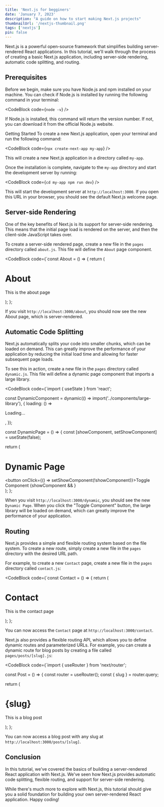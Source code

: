 ```yaml
---
title: 'Next.js for begginers'
date: 'January 7, 2023'
description: "A guide on how to start making Next.js projects"
thumbnailUrl: '/nextjs-thumbnail.png'
tags: ['nextjs']
pin: false
---
```


Next.js is a powerful open-source framework that simplifies building server-rendered React applications. In this tutorial, we'll walk through the process of creating a basic Next.js application, including server-side rendering, automatic code splitting, and routing.

## Prerequisites
Before we begin, make sure you have Node.js and npm installed on your machine. You can check if Node.js is installed by running the following command in your terminal:

<CodeBlock code={`node -v`} />

If Node.js is installed, this command will return the version number. If not, you can download it from the official Node.js website.

Getting Started
To create a new Next.js application, open your terminal and run the following command:

<CodeBlock code={`npx create-next-app my-app`} />

This will create a new Next.js application in a directory called `my-app`.

Once the installation is complete, navigate to the `my-app` directory and start the development server by running:

<CodeBlock code={`cd my-app
npm run dev`} />

This will start the development server at `http://localhost:3000`. If you open this URL in your browser, you should see the default Next.js welcome page.

## Server-side Rendering
One of the key benefits of Next.js is its support for server-side rendering. This means that the initial page load is rendered on the server, and then the client-side JavaScript takes over.

To create a server-side rendered page, create a new file in the `pages` directory called `about.js`. This file will define the `About` page component.

<CodeBlock code={`const About = () => {
  return (
    <div>
      <h1>About</h1>
      <p>This is the about page</p>
    </div>
  );
};


If you visit `http://localhost:3000/about`, you should now see the new About page, which is server-rendered.

## Automatic Code Splitting

Next.js automatically splits your code into smaller chunks, which can be loaded on demand. This can greatly improve the performance of your application by reducing the initial load time and allowing for faster subsequent page loads.

To see this in action, create a new file in the `pages` directory called `dynamic.js`. This file will define a dynamic page component that imports a large library.

<CodeBlock code={`import { useState } from 'react';

const DynamicComponent = dynamic(() => import('../components/large-library'), {
  loading: () => <p>Loading...</p>,
});

const DynamicPage = () => {
  const [showComponent, setShowComponent] = useState(false);

  return (
    <div>
      <h1>Dynamic Page</h1>
      <button onClick={() => setShowComponent(!showComponent)}>Toggle Component</button>
      {showComponent && <DynamicComponent />}
    </div>
  );
};


When you visit `http://localhost:3000/dynamic`, you should see the new `Dynamic Page`. When you click the "Toggle Component" button, the large library will be loaded on demand, which can greatly improve the performance of your application.

## Routing
Next.js provides a simple and flexible routing system based on the file system. To create a new route, simply create a new file in the `pages` directory with the desired URL path.

For example, to create a new `Contact` page, create a new file in the `pages` directory called `contact.js`:

<CodeBlock code={`const Contact = () => {
  return (
    <div>
      <h1>Contact</h1>
      <p>This is the contact page</p>
    </div>
  );
};


You can now access the `Contact` page at `http://localhost:3000/contact`.

Next.js also provides a flexible routing API, which allows you to define dynamic routes and parameterized URLs. For example, you can create a dynamic route for blog posts by creating a file called `pages/posts/[slug].js`:


<CodeBlock code={`import { useRouter } from 'next/router';

const Post = () => {
  const router = useRouter();
  const { slug } = router.query;

  return (
    <div>
      <h1>{slug}</h1>
      <p>This is a blog post</p>
    </div>
  );
};


You can now access a blog post with any slug at `http://localhost:3000/posts/[slug]`.

## Conclusion
In this tutorial, we've covered the basics of building a server-rendered React application with Next.js. We've seen how Next.js provides automatic code splitting, flexible routing, and support for server-side rendering.

While there's much more to explore with Next.js, this tutorial should give you a solid foundation for building your own server-rendered React application. Happy coding!